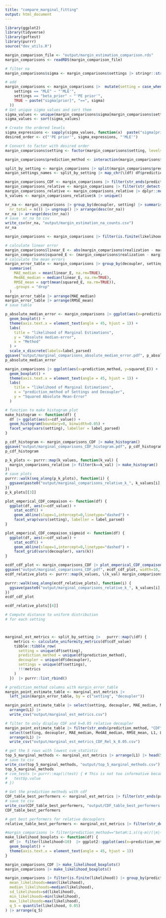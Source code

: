 ```yaml
---
title: "compare_marginal_fitting"
output: html_document
---
```


```r
library(ggplot2)
library(tidyverse)
library(goftest)
library(purrr)
source("dev_utils.R")

margin_comparison_file <- "output/margin_estimation_comparison.rds"
margin_comparisons <- readRDS(margin_comparison_file)
```
```r
# filter na 
margin_comparisons$sigma <- margin_comparisons$settings |> stringr::str_split_i(":", 2) |> as.numeric()

```

```r
# add 
margin_comparisons <- margin_comparisons |>  mutate(setting = case_when(
    settings == "MLE" ~ "'MLE'",
    settings == "beta_prior" ~ "'PE prior'",
    TRUE ~ paste("sigma[prior]", "==", sigma)
  ))
# Get unique sigma values and sort them
sigma_values <- unique(margin_comparisons$sigma[margin_comparisons$settings != "MLE" & margin_comparisons$settings != "beta_prior"])
sigma_values <- sort(sigma_values)

# Create the ordered levels
sigma_expressions <- sapply(sigma_values, function(x)  paste("sigma[prior]", "==", x))
desired_order <- c("'PE prior'", sigma_expressions, "'MLE'")

# Convert to factor with desired order
margin_comparisons$setting <- factor(margin_comparisons$setting, levels = desired_order)

margin_comparisons$prediction_method <- interaction(margin_comparisons$setting, margin_comparisons$decoupler,  sep = ":")
```

```r
split_by_setting <- margin_comparisons |> split(margin_comparisons$prediction_method) 
margin_settings_names <- split_by_setting |> map_chr(\(df) df$prediction_method |> unique() |> as.character())

margin_comparisons_CDF <- margin_comparisons |> filter(str_ends(prediction_method, "CDF"))
margin_comparisons_relative <- margin_comparisons |> filter(str_detect(prediction_method, "Rel."))
margin_comparisons_relative <- margin_comparisons_relative |> dplyr::mutate(k=as.numeric(stringr::str_split_i(decoupler, "=", 2)))
k_values <- margin_comparisons_relative$k |> unique()
```

```r
nr_na <- margin_comparisons |> group_by(decoupler, setting) |> summarise(nr_na = sum(is.na(likelihood)), 
  nr_total = n()) |> ungroup() |> arrange(desc(nr_na))
nr_na |> arrange(desc(nr_na))
# save  nr_na to csv
write_csv(nr_na, "output/margin_estimation_na_counts.csv")
nr_na
```
```r
margin_comparisons <- margin_comparisons |> filter(is.finite(likelihood))
```


```r
# calculate linear error
margin_comparisons$linear_E <- abs(margin_comparisons$realization - margin_comparisons$median)
margin_comparisons$squared_E <- (margin_comparisons$realization - margin_comparisons$mean)^2
# calculate the mean errors
margin_error_table <- margin_comparisons |> group_by(decoupler, setting) |> 
  summarise(
    MAE_median = mean(linear_E, na.rm=TRUE),
    MedAE_median = median(linear_E, na.rm=TRUE),
    RMSE_mean = sqrt(mean(squared_E, na.rm=TRUE)),
    .groups = "drop"
  )
margin_error_table |> arrange(MAE_median) 
margin_error_table |> arrange(RMSE_mean) 
# save table
```

```r
p_absolute_median_error <- margin_comparisons |> ggplot(aes(x=prediction_method, y=linear_E)) +
  geom_boxplot() +
  theme(axis.text.x = element_text(angle = 45, hjust = 1)) +
  labs(
    title = "likelihood of Marginal Estimations",
    y = "Absolute median-error",
    x = "Method"
  ) +
  scale_x_discrete(labels=label_parsed)
ggsave("output/marginal_comparisons_absolute_median_error.pdf", p_absolute_median_error, width=10, height=7)
p_absolute_median_error
```
```r
margin_comparisons |> ggplot(aes(x=prediction_method, y=squared_E)) +
  geom_boxplot() +
  theme(axis.text.x = element_text(angle = 45, hjust = 1)) +
  labs(
    title = "likelihood of Marginal Estimations",
    x = "prediction_method of Settings and Decoupler",
    y = "Squared Absolute Mean-Error"
  )
```




```r
# function to make histogram_plot 
make_histogram <- function(df) {
  df |> ggplot(aes(x=cdf_value)) +
  geom_histogram(boundary=0, binwidth=0.05) +
  facet_wrap(vars(setting), labeller = label_parsed)
}

p_cdf_histogram <- margin_comparisons_CDF |> make_histogram() 
ggsave("output/marginal_comparisons_CDF_histogram.pdf", p_cdf_histogram, width=10, height=7)
p_cdf_histogram
```

```r
p_k_plots <- purrr::map(k_values, function(k_val) {
  margin_comparisons_relative |> filter(k==k_val) |> make_histogram() 
})
# save plots
purrr::walk(seq_along(p_k_plots), function(i) {
  ggsave(paste0("output/marginal_comparisons_relative_k_", k_values[i], "_histogram.pdf"), p_k_plots[[i]], width=10, height=7)
})
p_k_plots[[3]]
```

```r
plot_emperical_CDF_compaison <- function(df) {
  ggplot(df, aes(x=cdf_value)) +
    stat_ecdf() +
    geom_abline(slope=1,intercept=0,linetype="dashed") + 
    facet_wrap(vars(setting), labeller = label_parsed)
}

plot_emperical_CDF_compaison_sigmoid <- function(df) {
  ggplot(df, aes(x=cdf_value)) +
    stat_ecdf() +
    geom_abline(slope=1,intercept=0,linetype="dashed") + 
    facet_grid(vars(decoupler), vars(k))
}

ecdf_cdf_plot <- margin_comparisons_CDF |> plot_emperical_CDF_compaison()
ggsave("output/marginal_comparisons_CDF.pdf", ecdf_cdf_plot, width=10, height=7)
ecdf_relative_plots <- purrr::map(k_values, \(k_val) margin_comparisons_relative |> filter(k==k_val) |> plot_emperical_CDF_compaison())

purrr::walk(seq_along(ecdf_relative_plots), function(i) {
  ggsave(paste0("output/marginal_comparisons_relative_k_", k_values[i], ".pdf"), ecdf_relative_plots[[i]], width=10, height=7)
})
ecdf_cdf_plot
```
```r
ecdf_relative_plots[[4]]
```


```r
# Compute distance to uniform distribution
# for each setting



marginal_est_metrics <- split_by_setting |>   purrr::map(\(df) {
    metrics <- calculate_uniformity_metrics(df$cdf_value)
    tibble::tibble_row(
      setting = unique(df$setting),
      prediction_method = unique(df$prediction_method),
      decoupler = unique(df$decoupler),
      settings = unique(df$settings),
      !!!metrics
    )
  })  |> purrr::list_rbind()

# prediction_method columns with margin_error_table
margin_point_estimate_table <- marginal_est_metrics |> 
  left_join(margin_error_table, by = c("setting", "decoupler")) 

margin_point_estimate_table |> select(setting, decoupler, MAE_median, MedAE_median, RMSE_mean, L1, L2) |> 
  arrange(L1) |> 
  write_csv("output/marginal_est_metrics.csv")

# filter to only display CDF and k=0.05 relative decoupler
margin_point_estimate_table |> filter(str_ends(prediction_method, "CDF") | str_detect(prediction_method, "0.05")) |> 
  select(setting, decoupler, MAE_median, MedAE_median, RMSE_mean, L1, L2) |>
  arrange(L1) |> 
  write_csv("output/marginal_est_metrics_CDF_Rel_k_0.05.csv")

# get the 5 rows with lowest cvm_statistic
top_5_marginal_methods <- marginal_est_metrics |> arrange(L1) |> head(5)
# save to csv
write_csv(top_5_marginal_methods, "output/top_5_marginal_methods.csv")
top_5_marginal_methods
# cvm_tests |> purrr::map(\(test) { # This is not too informative because I have so many samples it gives really low p values.
#   test$p.value
# })
```

```r
# Get the prediction methods with cdf
CDF_table_best_performers <- marginal_est_metrics |> filter(str_ends(prediction_method, "CDF")) |> arrange(L1) 
# save to csv
write_csv(CDF_table_best_performers, "output/CDF_table_best_performers.csv")
CDF_table_best_performers
```
```r
# get best performers for relative decouplers
relative_table_best_performers <- marginal_est_metrics |> filter(str_detect(prediction_method, "Rel.")) |> arrange(L1)
```



```r



#margin_comparisons |> filter(prediction_method=="betaH:1.s((q-m)/(|m|+e))") 
make_likelihood_boxplots <- function(df) {
  df |>  filter(likelihood<10)  |> ggplot2::ggplot(aes(x=prediction_method, y=likelihood)) +
  geom_boxplot() +
  theme(axis.text.x = element_text(angle = 45, hjust = 1)) 
}

margin_comparisons_CDF |> make_likelihood_boxplots()
margin_comparisons |> make_likelihood_boxplots()
```
```r
margin_comparisons |> filter(is.finite(likelihood)) |> group_by(prediction_method) |> summarise(
  mean_likelihoods=mean(likelihood),
  median_likelihoods=median(likelihood),
  sd_likelihoods=sd(likelihood),
  min_likelihoods=min(likelihood),
  max_likelihoods=max(likelihood),
  q_5 = quantile(likelihood, 0.05)
) |> arrange(q_5)
```

